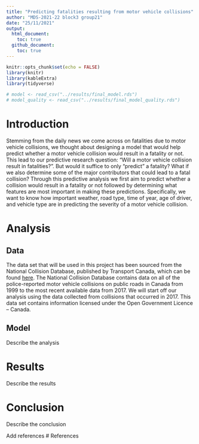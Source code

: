 ```yaml
---
title: "Predicting fatalities resulting from motor vehicle collisions"
author: "MDS-2021-22 block3 group21"
date: "25/11/2021"
output: 
  html_document:
    toc: true
  github_document:
    toc: true
---
```


```r
knitr::opts_chunk$set(echo = FALSE)
library(knitr)
library(kableExtra)
library(tidyverse)
```

```r
# model <- read_csv("../results/final_model.rds")
# model_quality <- read_csv("../results/final_model_quality.rds")
```

# Introduction

Stemming from the daily news we come across on fatalities due to motor vehicle collisions, we thought about designing a model that would help predict whether a motor vehicle collision would result in a fatality or not. This lead to our predictive research question: "Will a motor vehicle collision result in fatalities?". But would it suffice to only "predict" a fatality? What if we also determine some of the major contributors that could lead to a fatal collision? Through this predictive analysis we first aim to predict whether a collision would result in a fatality or not followed by determining what features are most important in making these predictions. Specifically, we want to know how important weather, road type, time of year, age of driver, and vehicle type are in predicting the severity of a motor vehicle collision.

# Analysis
## Data
The data set that will be used in this project has been sourced from the National Collision Database, published by Transport Canada, which can be found [here](https://open.canada.ca/data/en/dataset/1eb9eba7-71d1-4b30-9fb1-30cbdab7e63a). The National Collision Database contains data on all of the police-reported motor vehicle collisions on public roads in Canada from 1999 to the most recent available data from 2017. We will start off our analysis using the data collected from collisions that occurred in 2017. This data set contains information licensed under the Open Government Licence – Canada.

## Model
Describe the analysis

# Results
Describe the results

# Conclusion
Describe the conclusion

Add references
# References